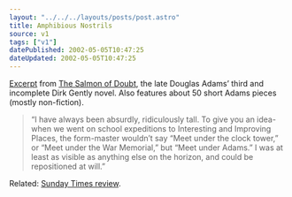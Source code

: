 ```yaml
---
layout: "../../../layouts/posts/post.astro"
title: Amphibious Nostrils
source: v1
tags: ["v1"]
datePublished: 2002-05-05T10:47:25
dateUpdated: 2002-05-05T10:47:25
---
```


[Excerpt][1] from [The Salmon of Doubt][2], the late Douglas Adams&#8217; third and incomplete Dirk Gently novel. Also features about 50 short Adams pieces (mostly non-fiction).

> &#8220;I have always been absurdly, ridiculously tall. To give you an idea-when we went on school expeditions to Interesting and Improving Places, the form-master wouldn&#8217;t say &#8220;Meet under the clock tower,&#8221; or &#8220;Meet under the War Memorial,&#8221; but &#8220;Meet under Adams.&#8221; I was at least as visible as anything else on the horizon, and could be repositioned at will.&#8221;

Related: [Sunday Times review][3].

[1]: http://www.randomhouse.com/catalog/display.pperl?isbn=1400045088&view=excerpt "Excerpt from Douglas Adams' The Salmon of Doubt on Random House"
[2]: http://www.amazon.co.uk/exec/obidos/ASIN/0333766571/ "The Salmon of Doubt: Hitchhiking the Galaxy One Last Time on Amazon.co.uk"
[3]: http://www.sunday-times.co.uk/article/0,,188-284026,00.html "Sunday Times review of The Salmon of Doubt (requires registration)"
